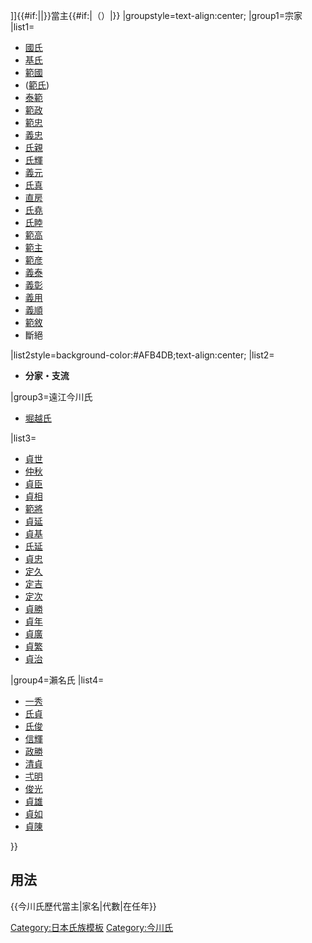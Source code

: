 {{Navbox
|bodyclass=hlist
|name=今川氏歷代當主
|title=[[File:Ashikaga mon.svg|20px|足利二つ引両]][[今川氏|{{#if:{{{1|}}}|{{{1|}}}|今川氏}}]]{{#if:{{{2|}}}|{{{2|}}}|}}當主{{#if:{{{3|}}}|（{{{3|}}}）|}}
|groupstyle=text-align:center;
|group1=宗家
|list1=
*[[今川國氏|國氏]]
*[[今川基氏|基氏]]
*[[今川範國|範國]]
*([[今川範氏|範氏]])
*[[今川泰範|泰範]]
*[[今川範政|範政]]
*[[今川範忠|範忠]]
*[[今川義忠|義忠]]
*[[今川氏親|氏親]]
*[[今川氏輝|氏輝]]
*[[今川義元|義元]]
*[[今川氏真|氏真]]
*[[今川直房|直房]]
*[[今川氏堯|氏堯]]
*[[今川氏睦|氏睦]]
*[[今川範高|範高]]
*[[今川範主|範主]]
*[[今川範彦|範彦]]
*[[今川義泰|義泰]]
*[[今川義彰|義彰]]
*[[今川義用|義用]]
*[[今川義順|義順]]
*[[今川範敘|範敘]]
*斷絕
|list2style=background-color:#AFB4DB;text-align:center;
|list2=
*'''分家・支流''' 
|group3=遠江今川氏
*[[堀越氏]]
|list3=
*[[今川貞世|貞世]]
*[[今川仲秋|仲秋]]
*[[今川貞臣|貞臣]]
*[[今川貞相|貞相]]
*[[今川範將|範將]]
*[[今川貞延|貞延]]
*[[堀越貞基|貞基]]
*[[堀越氏延|氏延]]
*[[堀越貞忠|貞忠]]
*[[堀越定久|定久]]
*[[堀越定吉|定吉]]
*[[堀越定次|定次]]
*[[堀越貞勝|貞勝]]
*[[堀越貞年|貞年]]
*[[堀越貞廣|貞廣]]
*[[堀越貞繁|貞繁]]
*[[堀越貞治|貞治]]
|group4=瀨名氏
|list4=
*[[瀨名一秀|一秀]]
*[[瀨名氏貞|氏貞]]
*[[瀨名氏俊|氏俊]]
*[[瀨名信輝|信輝]]
*[[瀨名政勝|政勝]]
*[[瀨名清貞|清貞]]
*[[瀨名弌明|弌明]]
*[[瀨名俊光|俊光]]
*[[瀨名貞雄|貞雄]]
*[[瀨名貞如|貞如]]
*[[瀨名貞陳|貞陳]]
}}<noinclude>
==用法==
<nowiki>{{今川氏歷代當主|家名|代數|在任年}}</nowiki>
[[Category:日本氏族模板]]
[[Category:今川氏]]
</noinclude>